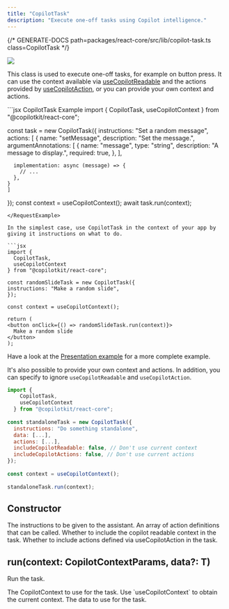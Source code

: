 ```yaml
---
title: "CopilotTask"
description: "Execute one-off tasks using Copilot intelligence."
---
```


{/* GENERATE-DOCS path=packages/react-core/src/lib/copilot-task.ts class=CopilotTask */}
 
<img referrerPolicy="no-referrer-when-downgrade" src="https://static.scarf.sh/a.png?x-pxid=a9b290bb-38f9-4518-ac3b-8f54fdbf43be" />
 
This class is used to execute one-off tasks, for example on button press. It
can use the context available via [useCopilotReadable](../useCopilotReadable)
and the actions provided by [useCopilotAction](../useCopilotAction), or
you can provide your own context and actions.
 
<RequestExample>
  ```jsx CopilotTask Example
  import {
    CopilotTask,
    useCopilotContext
  } from "@copilotkit/react-core";
 
  const task = new CopilotTask({
    instructions: "Set a random message",
    actions: [
      {
      name: "setMessage",
      description: "Set the message.",
      argumentAnnotations: [
        {
          name: "message",
          type: "string",
          description:
            "A message to display.",
          required: true,
        },
      ],
 
      implementation: async (message) => {
        // ...
      },
    }
    ]
  });
  const context = useCopilotContext();
  await task.run(context);
  ```
</RequestExample>
 
In the simplest case, use CopilotTask in the context of your app by giving it instructions on what to do.
 
```jsx
import {
    CopilotTask,
    useCopilotContext
  } from "@copilotkit/react-core";
 
const randomSlideTask = new CopilotTask({
  instructions: "Make a random slide",
});
 
const context = useCopilotContext();
 
return (
  <button onClick={() => randomSlideTask.run(context)}>
    Make a random slide
  </button>
);
```
 
Have a look at the [Presentation example](https://github.com/CopilotKit/CopilotKit/blob/main/CopilotKit/examples/next-openai/src/app/presentation/page.tsx)
for a more complete example.
 
It's also possible to provide your own context and actions. In addition, you can specify to ignore
`useCopilotReadable` and `useCopilotAction`.
 
```jsx
import {
    CopilotTask,
    useCopilotContext
  } from "@copilotkit/react-core";
 
const standaloneTask = new CopilotTask({
  instructions: "Do something standalone",
  data: [...],
  actions: [...],
  includeCopilotReadable: false, // Don't use current context
  includeCopilotActions: false, // Don't use current actions
});
 
const context = useCopilotContext();
 
standaloneTask.run(context);
```

## Constructor

<ResponseField name="instructions" type="string" required>
The instructions to be given to the assistant.
</ResponseField>

<ResponseField name="actions" type="FrontendAction<any>[]" >
An array of action definitions that can be called.
</ResponseField>

<ResponseField name="includeCopilotReadable" type="boolean" >
Whether to include the copilot readable context in the task.
</ResponseField>

<ResponseField name="includeCopilotActions" type="boolean" >
Whether to include actions defined via useCopilotAction in the task.
</ResponseField>

## run(context: CopilotContextParams, data?: T)

Run the task.

<ResponseField name="context" type="CopilotContextParams" required>
The CopilotContext to use for the task. Use `useCopilotContext` to obtain the current context.
</ResponseField>

<ResponseField name="data" type="T" >
The data to use for the task.
</ResponseField>

